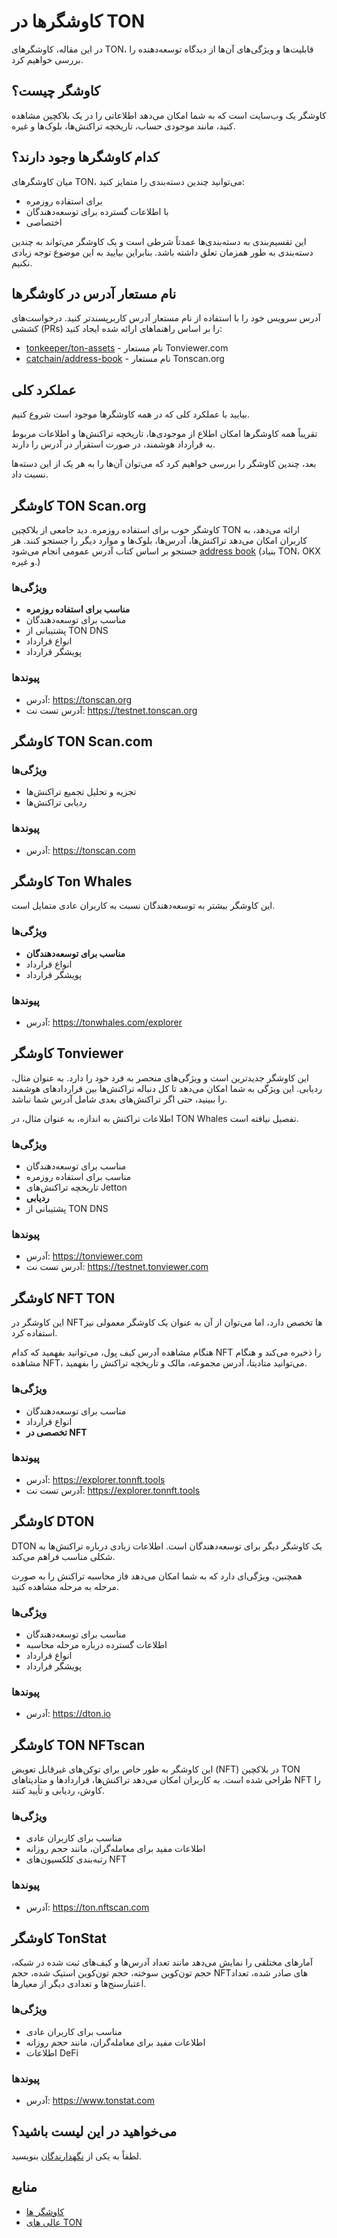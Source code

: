 
# کاوشگرها در TON

در این مقاله، کاوشگرهای TON، قابلیت‌ها و ویژگی‌های آن‌ها از دیدگاه توسعه‌دهنده را بررسی خواهیم کرد.

## کاوشگر چیست؟

کاوشگر یک وب‌سایت است که به شما امکان می‌دهد اطلاعاتی را در یک بلاکچین مشاهده کنید، مانند موجودی حساب، تاریخچه تراکنش‌ها، بلوک‌ها و غیره.

<Player url="https://www.youtube.com/watch?v=i5en19kzX6M" />

## کدام کاوشگرها وجود دارند؟

میان کاوشگرهای TON، می‌توانید چندین دسته‌بندی را متمایز کنید:

- برای استفاده روزمره
- با اطلاعات گسترده برای توسعه‌دهندگان
- اختصاصی

این تقسیم‌بندی به دسته‌بندی‌ها عمدتاً شرطی است و یک کاوشگر می‌تواند به چندین دسته‌بندی به طور همزمان تعلق داشته باشد. بنابراین بیایید به این موضوع توجه زیادی نکنیم.

## نام مستعار آدرس در کاوشگرها

آدرس سرویس خود را با استفاده از نام مستعار آدرس کاربرپسندتر کنید. درخواست‌های کششی (PRs) را بر اساس راهنماهای ارائه شده ایجاد کنید:

- [tonkeeper/ton-assets](https://github.com/tonkeeper/ton-assets) - نام مستعار Tonviewer.com
- [catchain/address-book](https://github.com/catchain/address-book) - نام مستعار Tonscan.org

## عملکرد کلی

بیایید با عملکرد کلی که در همه کاوشگرها موجود است شروع کنیم.

تقریباً همه کاوشگرها امکان اطلاع از موجودی‌ها، تاریخچه تراکنش‌ها و اطلاعات مربوط به قرارداد هوشمند، در صورت استقرار در آدرس را دارند.

بعد، چندین کاوشگر را بررسی خواهیم کرد که می‌توان آن‌ها را به هر یک از این دسته‌ها نسبت داد.

## کاوشگر TON Scan.org

کاوشگر خوب برای استفاده روزمره. دید جامعی از بلاکچین TON ارائه می‌دهد، به کاربران امکان می‌دهد تراکنش‌ها، آدرس‌ها، بلوک‌ها و موارد دیگر را جستجو کنند. هر جستجو بر اساس کتاب آدرس عمومی انجام می‌شود [address book](https://github.com/catchain/tonscan/blob/master/src/addrbook.json) (بنیاد TON، OKX و غیره.)

### ویژگی‌ها

- **مناسب برای استفاده روزمره**
- مناسب برای توسعه‌دهندگان
- پشتیبانی از TON DNS
- انواع قرارداد
- پویشگر قرارداد

### پیوندها

- آدرس: https://tonscan.org
- آدرس تست نت: https://testnet.tonscan.org

## کاوشگر TON Scan.com

### ویژگی‌ها

- تجزیه و تحلیل تجمیع تراکنش‌ها
- ردیابی تراکنش‌ها

### پیوندها

- آدرس: https://tonscan.com

## کاوشگر Ton Whales

این کاوشگر بیشتر به توسعه‌دهندگان نسبت به کاربران عادی متمایل است.

### ویژگی‌ها

- **مناسب برای توسعه‌دهندگان**
- انواع قرارداد
- پویشگر قرارداد

### پیوندها

- آدرس: https://tonwhales.com/explorer

## کاوشگر Tonviewer

این کاوشگر جدیدترین است و ویژگی‌های منحصر به فرد خود را دارد. به عنوان مثال، ردیابی. این ویژگی به شما امکان می‌دهد تا کل دنباله تراکنش‌ها بین قراردادهای هوشمند را ببینید، حتی اگر تراکنش‌های بعدی شامل آدرس شما نباشد.

اطلاعات تراکنش به اندازه، به عنوان مثال، در TON Whales تفصیل نیافته است.

### ویژگی‌ها

- مناسب برای توسعه‌دهندگان
- مناسب برای استفاده روزمره
- تاریخچه تراکنش‌های Jetton
- **ردیابی**
- پشتیبانی از TON DNS

### پیوندها

- آدرس: https://tonviewer.com
- آدرس تست نت: https://testnet.tonviewer.com

## کاوشگر NFT TON

این کاوشگر در NFT‌ها تخصص دارد، اما می‌توان از آن به عنوان یک کاوشگر معمولی نیز استفاده کرد.

هنگام مشاهده آدرس کیف پول، می‌توانید بفهمید که کدام NFT را ذخیره می‌کند و هنگام مشاهده NFT، می‌توانید متادیتا، آدرس مجموعه، مالک و تاریخچه تراکنش را بفهمید.

### ویژگی‌ها

- مناسب برای توسعه‌دهندگان
- انواع قرارداد
- **تخصصی در NFT**

### پیوندها

- آدرس: https://explorer.tonnft.tools
- آدرس تست نت: https://explorer.tonnft.tools

## کاوشگر DTON

DTON یک کاوشگر دیگر برای توسعه‌دهندگان است. اطلاعات زیادی درباره تراکنش‌ها به شکلی مناسب فراهم می‌کند.

همچنین، ویژگی‌ای دارد که به شما امکان می‌دهد فاز محاسبه تراکنش را به صورت مرحله به مرحله مشاهده کنید.

### ویژگی‌ها

- مناسب برای توسعه‌دهندگان
- اطلاعات گسترده درباره مرحله محاسبه
- انواع قرارداد
- پویشگر قرارداد

### پیوندها

- آدرس: https://dton.io

## کاوشگر TON NFTscan

این کاوشگر به طور خاص برای توکن‌های غیرقابل تعویض (NFT) در بلاکچین TON طراحی شده است. به کاربران امکان می‌دهد تراکنش‌ها، قراردادها و متادیتاهای NFT را کاوش، ردیابی و تأیید کنند.

### ویژگی‌ها

- مناسب برای کاربران عادی
- اطلاعات مفید برای معامله‌گران، مانند حجم روزانه
- رتبه‌بندی کلکسیون‌های NFT

### پیوندها

- آدرس: https://ton.nftscan.com

## کاوشگر TonStat

آمارهای مختلفی را نمایش می‌دهد مانند تعداد آدرس‌ها و کیف‌های ثبت شده در شبکه، حجم تون‌کوین سوخته، حجم تون‌کوین استیک شده، حجم NFT‌های صادر شده، تعداد اعتبارسنج‌ها و تعدادی دیگر از معیارها.

### ویژگی‌ها

- مناسب برای کاربران عادی
- اطلاعات مفید برای معامله‌گران، مانند حجم روزانه
- اطلاعات DeFi

### پیوندها

- آدرس: https://www.tonstat.com

## می‌خواهید در این لیست باشید؟

لطفاً به یکی از [نگهدارندگان](/v3/contribute/maintainers) بنویسید.

## منابع

- [کاوشگر ها](https://ton.app/explorers)
- [عالی های TON](https://github.com/ton-community/awesome-ton)
